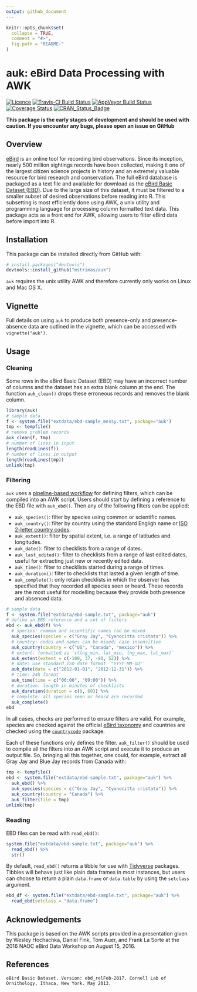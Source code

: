 ```yaml
---
output: github_document
---
```


<!-- README.md is generated from README.Rmd. Please edit that file -->

```r
knitr::opts_chunk$set(
  collapse = TRUE,
  comment = "#>",
  fig.path = "README-"
)
```

# auk: eBird Data Processing with AWK

[![Licence](https://img.shields.io/github/license/mashape/apistatus.svg)](http://choosealicense.com/licenses/mit/)
[![Travis-CI Build Status](https://img.shields.io/travis/mstrimas/auk/master.svg?label=Mac%20OSX%20%26%20Linux)](https://travis-ci.org/mstrimas/auk)
[![AppVeyor Build Status](https://img.shields.io/appveyor/ci/mstrimas/auk/master.svg?label=Windows)](https://ci.appveyor.com/project/mstrimas/auk)
[![Coverage Status](https://img.shields.io/codecov/c/github/mstrimas/auk/master.svg)](https://codecov.io/github/mstrimas/auk?branch=master)
[![CRAN\_Status\_Badge](http://www.r-pkg.org/badges/version/auk)](https://cran.r-project.org/package=auk)

**This package is the early stages of development and should be used with caution. If you encounter any bugs, please open an issue on GitHub**

## Overview

[eBird](http://www.ebird.org) is an online tool for recording bird observations. Since its inception, nearly 500 million sightings records have been collected, making it one of the largest citizen science projects in history and an extremely valuable resource for bird research and conservation. The full eBird database is packaged as a text file and available for download as the [eBird Basic Dataset (EBD)](http://ebird.org/ebird/data/download). Due to the large size of this dataset, it must be filtered to a smaller subset of desired observations before reading into R. This subsetting is most efficiently done using AWK, a unix utility and programming language for processing column formatted text data. This package acts as a front end for AWK, allowing users to filter eBird data before import into R.

## Installation

This package can be installed directly from GitHub with: 

```r
# install.packages("devtools")
devtools::install_github("mstrimas/auk")
```

`auk` requires the unix utility AWK and therefore currently only works on Linux and Mac OS X.

## Vignette

Full details on using `auk` to produce both presence-only and presence-absence data are outlined in the vignette, which can be accessed with `vignette("auk")`.

## Usage

### Cleaning

Some rows in the eBird Basic Dataset (EBD) may have an incorrect number of columns and the dataset has an extra blank column at the end. The function `auk_clean()` drops these erroneous records and removes the blank column.

```r
library(auk)
# sample data
f <- system.file("extdata/ebd-sample_messy.txt", package="auk")
tmp <- tempfile()
# remove problem records
auk_clean(f, tmp)
# number of lines in input
length(readLines(f))
# number of lines in output
length(readLines(tmp))
unlink(tmp)
```

### Filtering

`auk` uses a [pipeline-based workflow](http://r4ds.had.co.nz/pipes.html) for defining filters, which can be compiled into an AWK script. Users should start by defining a reference to the EBD file with `auk_ebd()`. Then any of the following filters can be applied:

- `auk_species()`: filter by species using common or scientific names.
- `auk_country()`: filter by country using the standard Engligh name or [ISO 2-letter country codes](https://en.wikipedia.org/wiki/ISO_3166-1_alpha-2).
- `auk_extent()`: filter by spatial extent, i.e. a range of latitudes and longitudes.
- `auk_date()`: filter to checklists from a range of dates.
- `auk_last_edited()`: filter to checklists from a range of last edited dates, useful for extracting just new or recently edited data.
- `auk_time()`: filter to checklists started during a range of times.
- `auk_duration()`: filter to checklists that lasted a given length of time.
- `auk_complete()`: only retain checklists in which the observer has specified that they recorded all species seen or heard. These records are the most useful for modelling because they provide both presence and absenced data.

```r
# sample data
f <- system.file("extdata/ebd-sample.txt", package="auk")
# define an EBD reference and a set of filters
ebd <- auk_ebd(f) %>% 
  # species: common and scientific names can be mixed
  auk_species(species = c("Gray Jay", "Cyanocitta cristata")) %>%
  # country: codes and names can be mixed; case insensitive
  auk_country(country = c("US", "Canada", "mexico")) %>%
  # extent: formatted as `c(lng_min, lat_min, lng_max, lat_max)`
  auk_extent(extent = c(-100, 37, -80, 52)) %>%
  # date: use standard ISO date format `"YYYY-MM-DD"`
  auk_date(date = c("2012-01-01", "2012-12-31")) %>%
  # time: 24h format
  auk_time(time = c("06:00", "09:00")) %>%
  # duration: length in minutes of checklists
  auk_duration(duration = c(0, 60)) %>%
  # complete: all species seen or heard are recorded
  auk_complete()
ebd
```

In all cases, checks are performed to ensure filters are valid. For example, species are checked against the official [eBird taxonomy](http://help.ebird.org/customer/portal/articles/1006825-the-ebird-taxonomy) and countries are checked using the [`countrycode`](https://github.com/vincentarelbundock/countrycode) package.

Each of these functions only defines the filter. `auk_filter()` should be used to compile all the filters into an AWK script and execute it to produce an output file. So, bringing all this together, one could, for example, extract all Gray Jay and Blue Jay records from Canada with:

```r
tmp <- tempfile()
ebd <- system.file("extdata/ebd-sample.txt", package="auk") %>% 
  auk_ebd() %>% 
  auk_species(species = c("Gray Jay", "Cyanocitta cristata")) %>% 
  auk_country(country = "Canada") %>% 
  auk_filter(file = tmp)
unlink(tmp)
```

### Reading

EBD files can be read with `read_ebd()`:

```r
system.file("extdata/ebd-sample.txt", package="auk") %>% 
  read_ebd() %>% 
  str()
```

By default, `read_ebd()` returns a tibble for use with [Tidyverse](http://tidyverse.org) packages. Tibbles will behave just like plain data frames in most instances, but users can choose to return a plain `data.frame` or `data.table` by using the `setclass` argument.

```r
ebd_df <- system.file("extdata/ebd-sample.txt", package="auk") %>% 
  read_ebd(setclass = "data.frame")
```


## Acknowledgements

This package is based on the AWK scripts provided in a presentation given by Wesley Hochachka, Daniel Fink, Tom Auer, and Frank La Sorte at the 2016 NAOC eBird Data Workshop on August 15, 2016.

## References

```
eBird Basic Dataset. Version: ebd_relFeb-2017. Cornell Lab of Ornithology, Ithaca, New York. May 2013.
```
